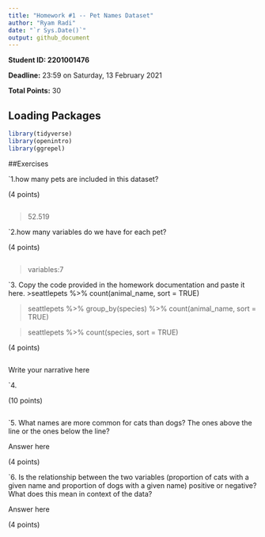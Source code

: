 ```yaml
---
title: "Homework #1 -- Pet Names Dataset"
author: "Ryam Radi"
date: "`r Sys.Date()`"
output: github_document
---
```


**Student ID: 2201001476**

**Deadline:** 23:59 on Saturday, 13 February 2021

**Total Points:** 30


## Loading Packages

```r

library(tidyverse)
library(openintro)
library(ggrepel)
```


##Exercises

`1.how many pets are included in this dataset?


(4 points)
```r

```
>52.519



`2.how many variables do we have for each pet?

(4 points)

```r

```
>variables:7


`3. Copy the code provided in the homework documentation and paste it here. 
>seattlepets %>%
count(animal_name, sort = TRUE)

>seattlepets %>%
group_by(species) %>%
count(animal_name, sort = TRUE)

>seattlepets %>%
count(species, sort = TRUE)

(4 points)

```r

```
Write your narrative here



`4.

(10 points)

```r

```

`5.  What names are more common for cats than dogs? The ones above the line or the ones below the line?

Answer here

(4 points)

`6. Is the relationship between the two variables (proportion of cats with a given name and proportion of dogs with a given name) positive or negative? What does this mean in context of the data?

Answer here

(4 points)